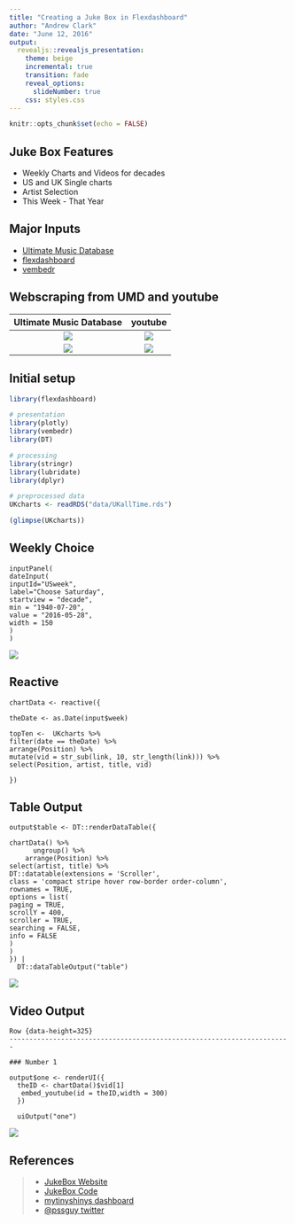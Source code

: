 ```yaml
---
title: "Creating a Juke Box in Flexdashboard"
author: "Andrew Clark" 
date: "June 12, 2016"
output: 
  revealjs::revealjs_presentation:
    theme: beige
    incremental: true
    transition: fade
    reveal_options:
      slideNumber: true
    css: styles.css
--- 
```




```r
knitr::opts_chunk$set(echo = FALSE)
```

<!-- ## {data-background-iframe="https://mytinyshinys.shinyapps.io/musicChartsFlexDB/"} -->

 

## Juke Box Features 

- Weekly Charts and Videos for decades 
- US and UK Single charts
- Artist Selection
- This Week - That Year

## Major Inputs

- [Ultimate Music Database](http://www.umdmusic.com/)
- [flexdashboard](http://rmarkdown.rstudio.com/flexdashboard/)
- [vembedr](https://github.com/ijlyttle/vembedr)



## Webscraping from UMD and youtube


Ultimate Music Database            |  youtube
:-------------------------:|:-------------------------:
![](UMD.png)  |  ![](youtube.png)
![](UMDcloseUp.png)  |  ![](youtubecloseUp.png)


## Initial setup

```r
library(flexdashboard)

# presentation
library(plotly)
library(vembedr)
library(DT)

# processing
library(stringr)
library(lubridate)
library(dplyr)

# preprocessed data
UKcharts <- readRDS("data/UKallTime.rds")

(glimpse(UKcharts))

```




## Weekly Choice


```
inputPanel(
dateInput(
inputId="USweek",
label="Choose Saturday",
startview = "decade",
min = "1940-07-20",
value = "2016-05-28",
width = 150
)
)
```
![](dateinput.png) 


## Reactive

```
chartData <- reactive({
  
theDate <- as.Date(input$week)

topTen <-  UKcharts %>%
filter(date == theDate) %>%
arrange(Position) %>%
mutate(vid = str_sub(link, 10, str_length(link))) %>%
select(Position, artist, title, vid)

})
```

## Table Output

```
output$table <- DT::renderDataTable({

chartData() %>%
      ungroup() %>% 
    arrange(Position) %>% 
select(artist, title) %>%
DT::datatable(extensions = 'Scroller',
class = 'compact stripe hover row-border order-column',
rownames = TRUE,
options = list(
paging = TRUE,
scrollY = 400, 
scroller = TRUE,
searching = FALSE,
info = FALSE
)
)
}) |
  DT::dataTableOutput("table")

```  
  
![](chart.png) 



## Video Output

```
Row {data-height=325}
-----------------------------------------------------------------------

### Number 1

output$one <- renderUI({
  theID <- chartData()$vid[1]
   embed_youtube(id = theID,width = 300)
  })

  uiOutput("one")

```
![](number1.png)


## References

> - [JukeBox Website](https://mytinyshinys.shinyapps.io/musicChartsFlexDB/) 
- [JukeBox Code](https://github.com/pssguy/presentations)
- [mytinyshinys dashboard](https://mytinyshinys.shinyapps.io/dashboard/)
- [@pssguy twitter](https://twitter.com/pssGuy)


<!-- ## CSS color background {data-background=#ff0000} -->

<!-- ## Full size image background {data-background="shinyDivRaces.png"} -->



<!-- ##  {data-background-iframe="https://mytinyshinys.shinyapps.io/worldBank/"} -->